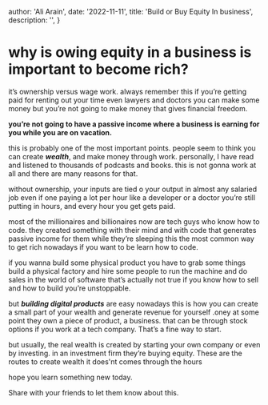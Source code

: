 
  author: 'Ali Arain',
  date: '2022-11-11',
  title: 'Build or Buy Equity In business',
  description: '',
}


# why is owing equity in a business is important to become rich?

it’s ownership versus wage work. always remember this if you’re getting paid for renting out your time even lawyers and doctors you can make some money but you’re not going to make money that gives financial freedom.

**you’re not going to have a passive income where a business is earning for you while you are on vacation.**

this is probably one of the most important points. people seem to think you can create **_wealth_**, and make money through work. personally, I have read and listened to thousands of podcasts and books. this is not gonna work at all and there are many reasons for that.

without ownership, your inputs are tied o your output in almost any salaried job even if one paying a lot per hour like a developer or a doctor you’re still putting in hours, and every hour you get gets paid.

most of the millionaires and billionaires now are tech guys who know how to code. they created something with their mind and with code that generates passive income for them while they’re sleeping this the most common way to get rich nowadays if you want to be learn how to code.

if you wanna build some physical product you have to grab some things build a physical factory and hire some people to run the machine and do sales in the world of software that’s actually not true if you know how to sell and how to build you’re unstoppable.

but **_building digital products_** are easy nowadays this is how you can create a small part of your wealth and generate revenue for yourself .oney at some point they own a piece of product, a business. that can be through stock options if you work at a tech company. That’s a fine way to start.

but usually, the real wealth is created by starting your own company or even by investing. in an investment firm they’re buying equity. These are the routes to create wealth it does'nt comes through the hours

hope you learn something new today.

Share with your friends to let them know about this.
